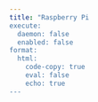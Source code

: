 ```yaml
---
title: "Raspberry Pi
execute:
  daemon: false
  enabled: false
format:
  html:
    code-copy: true
    eval: false
    echo: true
---
```

